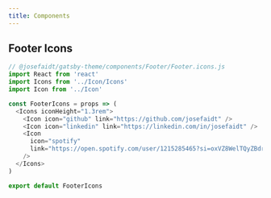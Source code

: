 ```yaml
---
title: Components
---
```


## Footer Icons

```js
// @josefaidt/gatsby-theme/components/Footer/Footer.icons.js
import React from 'react'
import Icons from '../Icon/Icons'
import Icon from '../Icon'

const FooterIcons = props => (
  <Icons iconHeight="1.3rem">
    <Icon icon="github" link="https://github.com/josefaidt" />
    <Icon icon="linkedin" link="https://linkedin.com/in/josefaidt" />
    <Icon
      icon="spotify"
      link="https://open.spotify.com/user/1215285465?si=oxVZ8WelTQyZBdr97Tz4fQ"
    />
  </Icons>
)

export default FooterIcons
```
